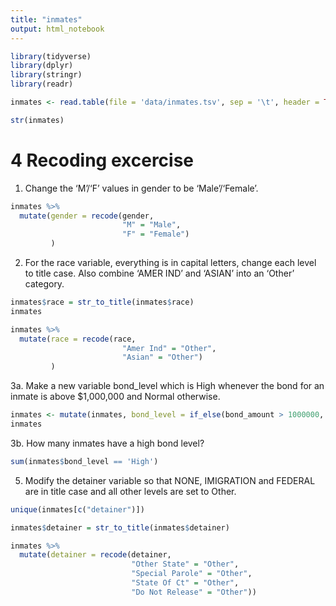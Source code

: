 ```yaml
---
title: "inmates"
output: html_notebook
---
```


```r
library(tidyverse)
library(dplyr)
library(stringr)
library(readr)
```



```r
inmates <- read.table(file = 'data/inmates.tsv', sep = '\t', header = TRUE)
```

```r
str(inmates)
```


# 4 Recoding excercise

1. Change the ‘M’/‘F’ values in gender to be ‘Male’/‘Female’.

```r
inmates %>%
  mutate(gender = recode(gender, 
                         "M" = "Male",
                         "F" = "Female")
         )
```


2. For the race variable, everything is in capital letters, change each level to title case. Also combine ‘AMER IND’ and ‘ASIAN’ into an ‘Other’ category.

```r
inmates$race = str_to_title(inmates$race)
inmates

inmates %>%
  mutate(race = recode(race, 
                         "Amer Ind" = "Other",
                         "Asian" = "Other")
         )

```


3a. Make a new variable bond_level which is High whenever the bond for an inmate is above $1,000,000 and Normal otherwise.

```r
inmates <- mutate(inmates, bond_level = if_else(bond_amount > 1000000, 'High', 'Normal'))
inmates
```


3b. How many inmates have a high bond level?

```r
sum(inmates$bond_level == 'High')
```


5. Modify the detainer variable so that NONE, IMIGRATION and FEDERAL are in title case and all other levels are set to Other.

```r
unique(inmates[c("detainer")])
```
```r
inmates$detainer = str_to_title(inmates$detainer)

inmates %>%
  mutate(detainer = recode(detainer,
                           "Other State" = "Other",
                           "Special Parole" = "Other",
                           "State Of Ct" = "Other",
                           "Do Not Release" = "Other"))
```

